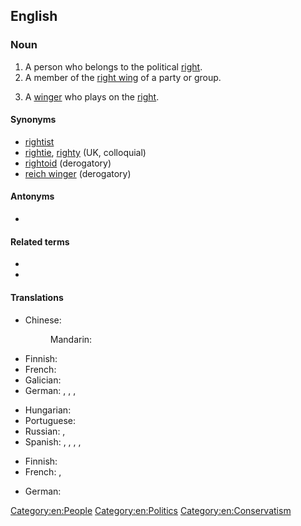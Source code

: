 {{also|rightwinger}}

==English==

===Noun===
{{en-noun}}

# A person who belongs to the political [[right]].
# A member of the [[right wing]] of a party or group.
# {{lb|en|sports}} A [[winger]] who plays on the [[right]].

====Synonyms====
* [[rightist]]
* [[rightie]], [[righty]] (UK, colloquial)
* [[rightoid]] (derogatory)
* [[reich winger]] (derogatory)

====Antonyms====
* {{l|en|left-winger}}

====Related terms====
* {{l|en|right wing}}
* {{l|en|right-wing}}

====Translations====
{{trans-top|person who belongs to the political right}}
* Chinese:
*: Mandarin: {{t|cmn|右翼分子|tr=yòuyì fènzi|sc=Hani}}
* Finnish: {{t+|fi|oikeistolainen}}
* French: {{t|fr|[[personne]] [[de]] [[droite]]|f}}
* Galician: {{t+|gl|dereitista|m|f}}
* German: {{t+|de|Rechter|m}}, {{t+|de|Rechte|f}}, {{t+|de|Rechtsaußen|m}}, {{t|de|Person vom rechten Flügel|f}}
{{trans-mid}}
* Hungarian: {{t+|hu|jobboldali}}
* Portuguese: {{t+|pt|direitista}}
* Russian: {{t+|ru|пра́вый|m}}, {{t+|ru|правый|f|alt=пра́вая}}
* Spanish: {{t+|es|derechista|m|f}}, {{t+|es|momio|m}} {{qualifier|colloquial, pejorative, Chile}}, {{t|es|momia|f}} {{qualifier|colloquial, pejorative, rare, Chile}}, {{t|es|(ser) [[de]] [[derecha]]}}, {{t|es|(ser) [[de]] [[derechas]]}}
{{trans-bottom}}

{{trans-top|sports: winger on the right}}
* Finnish: {{t|fi|[[oikean]] [[laidan]] [[pelaaja]]}}
* French: {{t|fr|ailier droit|m}}, {{t|fr|ailière droite|f}}
{{trans-mid}}
* German: {{t+|de|Rechtsaußen|m}}
{{trans-bottom}}

[[Category:en:People]]
[[Category:en:Politics]]
[[Category:en:Conservatism]]